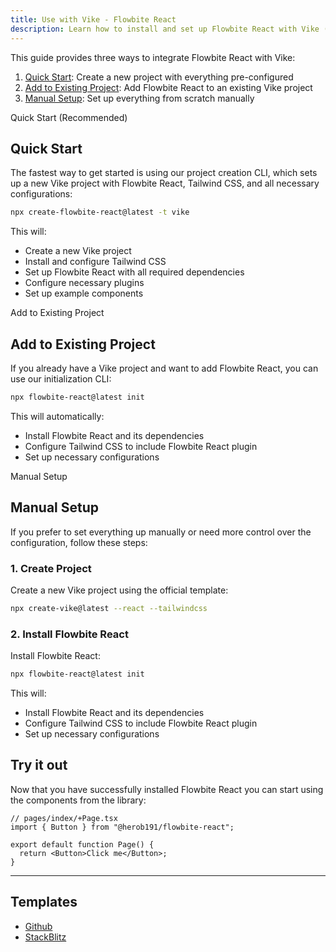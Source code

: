```yaml
---
title: Use with Vike - Flowbite React
description: Learn how to install and set up Flowbite React with Vike (formerly Vite Plugin SSR), a versatile framework for building server-side rendered React applications
---
```


This guide provides three ways to integrate Flowbite React with Vike:

1. [Quick Start](#quick-start): Create a new project with everything pre-configured
2. [Add to Existing Project](#add-to-existing-project): Add Flowbite React to an existing Vike project
3. [Manual Setup](#manual-setup): Set up everything from scratch manually

<TextDivider>Quick Start (Recommended)</TextDivider>

## Quick Start

The fastest way to get started is using our project creation CLI, which sets up a new Vike project with Flowbite React, Tailwind CSS, and all necessary configurations:

```bash
npx create-flowbite-react@latest -t vike
```

This will:

- Create a new Vike project
- Install and configure Tailwind CSS
- Set up Flowbite React with all required dependencies
- Configure necessary plugins
- Set up example components

<TextDivider>Add to Existing Project</TextDivider>

## Add to Existing Project

If you already have a Vike project and want to add Flowbite React, you can use our initialization CLI:

```bash
npx flowbite-react@latest init
```

This will automatically:

- Install Flowbite React and its dependencies
- Configure Tailwind CSS to include Flowbite React plugin
- Set up necessary configurations

<TextDivider>Manual Setup</TextDivider>

## Manual Setup

If you prefer to set everything up manually or need more control over the configuration, follow these steps:

### 1. Create Project

Create a new Vike project using the official template:

```bash
npx create-vike@latest --react --tailwindcss
```

### 2. Install Flowbite React

Install Flowbite React:

```bash
npx flowbite-react@latest init
```

This will:

- Install Flowbite React and its dependencies
- Configure Tailwind CSS to include Flowbite React plugin
- Set up necessary configurations

## Try it out

Now that you have successfully installed Flowbite React you can start using the components from the library:

```tsx
// pages/index/+Page.tsx
import { Button } from "@herob191/flowbite-react";

export default function Page() {
  return <Button>Click me</Button>;
}
```

<hr />

## Templates

- [Github](https://github.com/themesberg/flowbite-react-template-vike)
- [StackBlitz](https://stackblitz.com/edit/flowbite-react-template-vike)
